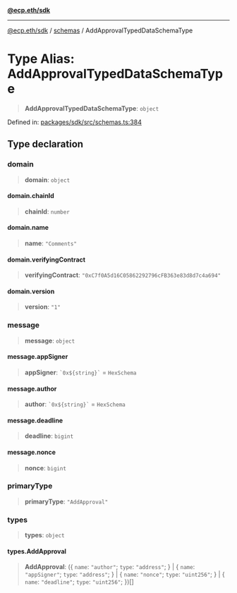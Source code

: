 [**@ecp.eth/sdk**](/sdk-reference/index.mdx)

***

[@ecp.eth/sdk](/sdk-reference/index.mdx) / [schemas](/sdk-reference/schemas/index.mdx) / AddApprovalTypedDataSchemaType

# Type Alias: AddApprovalTypedDataSchemaType

> **AddApprovalTypedDataSchemaType**: `object`

Defined in: [packages/sdk/src/schemas.ts:384](https://github.com/ecp-eth/comments-monorepo/blob/main/packages/sdk/src/schemas.ts#L384)

## Type declaration

### domain

> **domain**: `object`

#### domain.chainId

> **chainId**: `number`

#### domain.name

> **name**: `"Comments"`

#### domain.verifyingContract

> **verifyingContract**: `"0xC7f0A5d16C05862292796cFB363e83d8d7c4a694"`

#### domain.version

> **version**: `"1"`

### message

> **message**: `object`

#### message.appSigner

> **appSigner**: `` `0x${string}` `` = `HexSchema`

#### message.author

> **author**: `` `0x${string}` `` = `HexSchema`

#### message.deadline

> **deadline**: `bigint`

#### message.nonce

> **nonce**: `bigint`

### primaryType

> **primaryType**: `"AddApproval"`

### types

> **types**: `object`

#### types.AddApproval

> **AddApproval**: (\{ `name`: `"author"`; `type`: `"address"`; \} \| \{ `name`: `"appSigner"`; `type`: `"address"`; \} \| \{ `name`: `"nonce"`; `type`: `"uint256"`; \} \| \{ `name`: `"deadline"`; `type`: `"uint256"`; \})[]
